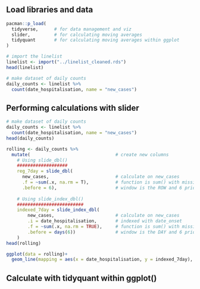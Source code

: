 ## Load libraries and data
```r
pacman::p_load(
  tidyverse,      # for data management and viz
  slider,         # for calculating moving averages
  tidyquant       # for calculating moving averages within ggplot
)
```

```r
# import the linelist
linelist <- import("../linelist_cleaned.rds")
head(linelist)
```

```r
# make dataset of daily counts
daily_counts <- linelist %>% 
  count(date_hospitalisation, name = "new_cases")
```



## Performing calculations with slider

```r
# make dataset of daily counts
daily_counts <- linelist %>% 
  count(date_hospitalisation, name = "new_cases")
head(daily_counts)
```


```r
rolling <- daily_counts %>% 
  mutate(                                # create new columns
    # Using slide_dbl()
    ###################
    reg_7day = slide_dbl(
      new_cases,                         # calculate on new_cases
      .f = ~sum(.x, na.rm = T),          # function is sum() with missing values removed
      .before = 6),                      # window is the ROW and 6 prior ROWS
    
    # Using slide_index_dbl()
    #########################
    indexed_7day = slide_index_dbl(
        new_cases,                       # calculate on new_cases
        .i = date_hospitalisation,       # indexed with date_onset 
        .f = ~sum(.x, na.rm = TRUE),     # function is sum() with missing values removed
        .before = days(6))               # window is the DAY and 6 prior DAYS
    )
head(rolling)
```

```r
ggplot(data = rolling)+
  geom_line(mapping = aes(x = date_hospitalisation, y = indexed_7day), size = 1)
```


## Calculate with tidyquant within ggplot()
